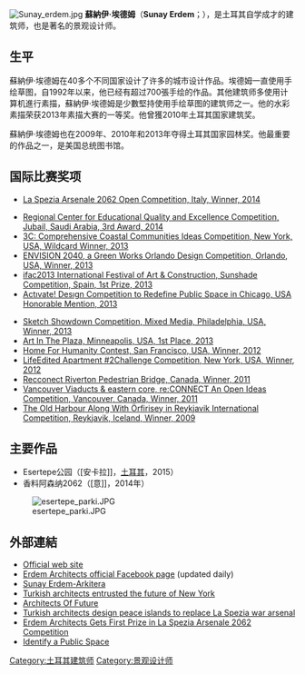 [[File:Sunay_erdem.jpg|thumb]]
'''蘇納伊·埃德姆'''（'''Sunay Erdem'''；{{bd|1971年|3月17日}}），是土耳其自学成才的建筑师，也是著名的景观设计师。

==生平==
蘇納伊·埃德姆在40多个不同国家设计了许多的城市设计作品。埃德姆一直使用手绘草图，自1992年以来，他已经有超过700張手绘的作品。其他建筑师多使用计算机進行素描，蘇納伊·埃德姆是少數堅持使用手绘草图的建筑师之一。他的水彩素描荣获2013年素描大赛的一等奖。他曾獲2010年土耳其国家建筑奖。

蘇納伊·埃德姆也在2009年、2010年和2013年夺得土耳其国家园林奖。他最重要的作品之一，是美国总统图书馆。

== 国际比赛奖项 ==
* [http://www.bustler.net/index.php/article/the_winner_of_the_international_la_spezia_arsenale_2062_competition/ La Spezia Arsenale 2062 Open Competition, Italy, Winner, 2014]{{Wayback|url=http://www.bustler.net/index.php/article/the_winner_of_the_international_la_spezia_arsenale_2062_competition/ |date=20151227204933 }}

* [http://www.worldarchitecture.org/authors-links/pvmzc/erdem-architects-won-a-competition-in-saudi-arabia.html Regional Center for Educational Quality and Excellence Competition, Jubail, Saudi Arabia, 3rd Award, 2014]{{Wayback|url=http://www.worldarchitecture.org/authors-links/pvmzc/erdem-architects-won-a-competition-in-saudi-arabia.html |date=20141129054518 }}
* [https://web.archive.org/web/20141129060234/http://www.zaman.com.tr/dunya_new-yorkun-gelecegi-turk-mimarlarina-emanet_2152547.html 3C: Comprehensive Coastal Communities Ideas Competition, New York, USA, Wildcard Winner, 2013]
* [https://web.archive.org/web/20141129060229/http://www.zaman.com.tr/dunya_turk-mimarlardan-abdye-yuzen-gokdelenler_2104901.html ENVISION 2040, a Green Works Orlando Design Competition, Orlando, USA, Winner, 2013]
* [http://www.avrupaajansi.com/ekonomi/5892-sunay-erdem-ve-gunay-erdem-in-ispanya-daki-projesine-odul.html ifac2013 International Festival of Art & Construction, Sunshade Competition, Spain, 1st Prize, 2013] {{Wayback|url=http://www.avrupaajansi.com/ekonomi/5892-sunay-erdem-ve-gunay-erdem-in-ispanya-daki-projesine-odul.html |date=20160303190300 }}
* [https://archive.is/20140428142308/http://activate2013.tumblr.com/winners  Actıvate! Desıgn Competition to Redefine Public Space in Chicago, USA Honorable Mention, 2013]

* [https://www.facebook.com/PhiladelphiaCFA/photos/a.10151702078151228.1073741831.61296881227/10151702078206228/?type=3&theater Sketch Showdown Competition, Mixed Media, Philadelphia, USA, Winner, 2013]
* [https://web.archive.org/web/20141129060232/http://www.zaman.com.tr/gundem_turk-mimar-kardeslerden-sehir-meydani-projesi_2039965.html Art In The Plaza, Minneapolis, USA, 1st Place, 2013]
* [http://www.applied-computer.com/Contest/winners.aspx  Home For Humanity Contest, San Francisco, USA, Winner, 2012] {{Wayback|url=http://www.applied-computer.com/Contest/winners.aspx |date=20160303193447 }}
* [https://web.archive.org/web/20130103051157/http://www.competitionline.com/en/competitions/106912 LifeEdited Apartment #2Challenge Competition, New York, USA, Winner, 2012]
* [http://www.competitionline.com/en/competitions/96956 Recconect Riverton Pedestrian Bridge, Canada, Winner, 2011]{{Webarchive|url=https://archive.today/20140428142313/http://www.competitionline.com/en/competitions/96956 |date=2014-04-28 }}
* [http://www.e-architect.co.uk/vancouver/vancouver_architecture.htm Vancouver Viaducts & eastern core, re:CONNECT An Open Ideas Competition, Vancouver, Canada, Winner, 2011] {{Wayback|url=http://www.e-architect.co.uk/vancouver/vancouver_architecture.htm |date=20130828060010 }}
* [https://web.archive.org/web/20141201214559/http://europaconcorsi.com/results/115788-Old-harbour-along-with-rfirisey-in-Reykjav-k The Old Harbour Along With Örfirisey in Reykjavik International Competition, Reykjavik, Iceland, Winner, 2009]

== 主要作品==
* Esertepe公园（[安卡拉]]，[[土耳其|土耳其]]，2015）
*香料阿森纳2062（[意]]，2014年）

[[File:esertepe_parki.JPG|thumb]]


==外部連結==
{{Commons category|Erdem Architects}}
* [http://www.erdemarchitects.com Official web site]{{Wayback|url=http://www.erdemarchitects.com/ |date=20150524054032 }}
* [https://www.facebook.com/pages/Erdem-Architects/108627175895204?ref=br_rs Erdem Architects official Facebook page] (updated daily)
* [http://www.arkitera.com/etiket/1901/sunay-erdem Sunay Erdem-Arkitera] {{Wayback|url=http://www.arkitera.com/etiket/1901/sunay-erdem |date=20190824215427 }}
* [http://www.habermonitor.com/en/haber/detay/turkish-architects-entrusted-the-future-of-ne/188794 Turkish architects entrusted the future of New York] {{Wayback|url=http://www.habermonitor.com/en/haber/detay/turkish-architects-entrusted-the-future-of-ne/188794 |date=20150924024553 }}
* [https://web.archive.org/web/20141103115048/http://www.anadolujet.com/aj-en/anadolujet-magazin/2013/june/articles/architects-of-future.aspx Architects Of Future]
* [http://www.greenprophet.com/2014/07/turkish-architects-design-peace-islands-to-replace-la-spezia-war-arsenal/ Turkish architects design peace islands to replace La Spezia war arsenal] {{Wayback|url=http://www.greenprophet.com/2014/07/turkish-architects-design-peace-islands-to-replace-la-spezia-war-arsenal/ |date=20150914111952 }}
* [http://www.worldarchitecture.org/authors-links/pngvn/erdem-architects-gets-first-prize-in-la-spezia-arsenale-2062-competition.html Erdem Architects Gets First Prize in La Spezia Arsenale 2062 Competition]{{Wayback|url=http://www.worldarchitecture.org/authors-links/pngvn/erdem-architects-gets-first-prize-in-la-spezia-arsenale-2062-competition.html |date=20141103091810 }}
* [https://web.archive.org/web/20141103094244/http://designingforfreespeech.org/gallery/free-speech-in-sky/ Identify a Public Space]

{{authority control}}
{{DEFAULTSORT:Erdem, Sunay}}
[[Category:土耳其建筑师|Category:土耳其建筑师]]
[[Category:景观设计师|Category:景观设计师]]